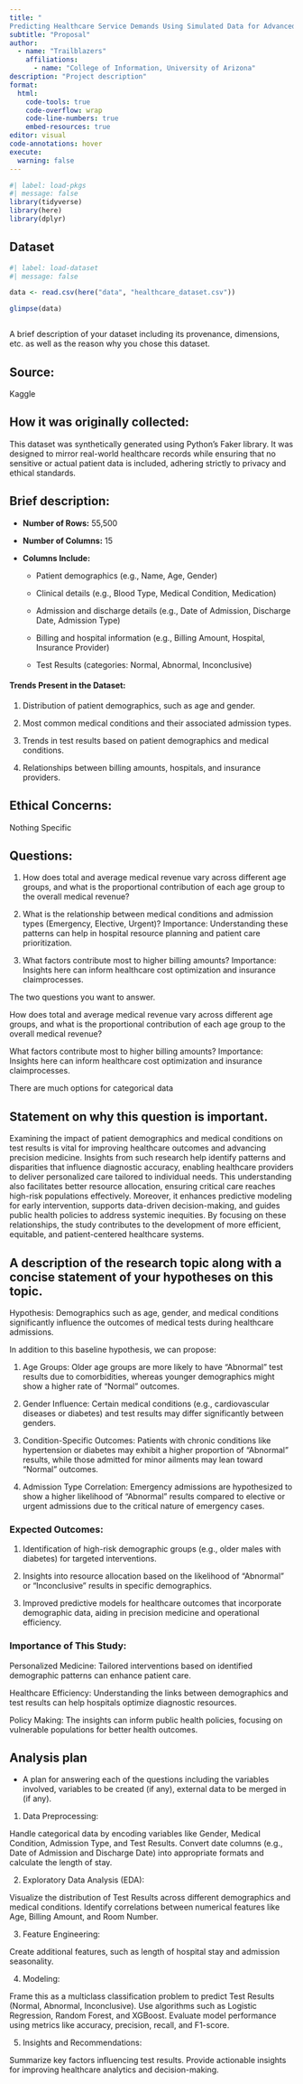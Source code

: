 ---
title: "
Predicting Healthcare Service Demands Using Simulated Data for Advanced Analytics"
subtitle: "Proposal"
author: 
  - name: "Trailblazers"
    affiliations:
      - name: "College of Information, University of Arizona"
description: "Project description"
format:
  html:
    code-tools: true
    code-overflow: wrap
    code-line-numbers: true
    embed-resources: true
editor: visual
code-annotations: hover
execute:
  warning: false
---

```{r}
#| label: load-pkgs
#| message: false
library(tidyverse)
library(here)
library(dplyr)
```

## Dataset

```{r}
#| label: load-dataset
#| message: false

data <- read.csv(here("data", "healthcare_dataset.csv"))

glimpse(data)



```

A brief description of your dataset including its provenance, dimensions, etc. as well as the reason why you chose this dataset.

## Source:

Kaggle

## How it was originally collected:

This dataset was synthetically generated using Python's Faker library. It was designed to mirror real-world healthcare records while ensuring that no sensitive or actual patient data is included, adhering strictly to privacy and ethical standards.

## Brief description:

-   **Number of Rows:** 55,500

-   **Number of Columns:** 15

-   **Columns Include:**

    -   Patient demographics (e.g., Name, Age, Gender)

    -   Clinical details (e.g., Blood Type, Medical Condition, Medication)

    -   Admission and discharge details (e.g., Date of Admission, Discharge Date, Admission Type)

    -   Billing and hospital information (e.g., Billing Amount, Hospital, Insurance Provider)

    -   Test Results (categories: Normal, Abnormal, Inconclusive)

#### Trends Present in the Dataset:

1.  Distribution of patient demographics, such as age and gender.

2.  Most common medical conditions and their associated admission types.

3.  Trends in test results based on patient demographics and medical conditions.

4.  Relationships between billing amounts, hospitals, and insurance providers.

## Ethical Concerns:

Nothing Specific

## Questions:

1.  How does total and average medical revenue vary across different age groups, and what is the proportional contribution of each age group to the overall medical revenue?

2.  What is the relationship between medical conditions and admission types (Emergency, Elective, Urgent)? Importance: Understanding these patterns can help in hospital resource planning and patient care prioritization.

3.  What factors contribute most to higher billing amounts? Importance: Insights here can inform healthcare cost optimization and insurance claimprocesses.

The two questions you want to answer.

How does total and average medical revenue vary across different age groups, and what is the proportional contribution of each age group to the overall medical revenue?

What factors contribute most to higher billing amounts? Importance: Insights here can inform healthcare cost optimization and insurance claimprocesses.

There are much options for categorical data

## Statement on why this question is important.

Examining the impact of patient demographics and medical conditions on test results is vital for improving healthcare outcomes and advancing precision medicine. Insights from such research help identify patterns and disparities that influence diagnostic accuracy, enabling healthcare providers to deliver personalized care tailored to individual needs. This understanding also facilitates better resource allocation, ensuring critical care reaches high-risk populations effectively. Moreover, it enhances predictive modeling for early intervention, supports data-driven decision-making, and guides public health policies to address systemic inequities. By focusing on these relationships, the study contributes to the development of more efficient, equitable, and patient-centered healthcare systems.

## A description of the research topic along with a concise statement of your hypotheses on this topic.

Hypothesis: Demographics such as age, gender, and medical conditions significantly influence the outcomes of medical tests during healthcare admissions.

In addition to this baseline hypothesis, we can propose:

1.  Age Groups: Older age groups are more likely to have "Abnormal" test results due to comorbidities, whereas younger demographics might show a higher rate of "Normal" outcomes.

2.  Gender Influence: Certain medical conditions (e.g., cardiovascular diseases or diabetes) and test results may differ significantly between genders.

3.  Condition-Specific Outcomes: Patients with chronic conditions like hypertension or diabetes may exhibit a higher proportion of "Abnormal" results, while those admitted for minor ailments may lean toward "Normal" outcomes.

4.  Admission Type Correlation: Emergency admissions are hypothesized to show a higher likelihood of "Abnormal" results compared to elective or urgent admissions due to the critical nature of emergency cases.

### Expected Outcomes:

1.  Identification of high-risk demographic groups (e.g., older males with diabetes) for targeted interventions.

2.  Insights into resource allocation based on the likelihood of "Abnormal" or "Inconclusive" results in specific demographics.

3.  Improved predictive models for healthcare outcomes that incorporate demographic data, aiding in precision medicine and operational efficiency.

### Importance of This Study:

Personalized Medicine: Tailored interventions based on identified demographic patterns can enhance patient care.

Healthcare Efficiency: Understanding the links between demographics and test results can help hospitals optimize diagnostic resources.

Policy Making: The insights can inform public health policies, focusing on vulnerable populations for better health outcomes.

## Analysis plan

-   A plan for answering each of the questions including the variables involved, variables to be created (if any), external data to be merged in (if any).

1.  Data Preprocessing:

Handle categorical data by encoding variables like Gender, Medical Condition, Admission Type, and Test Results. Convert date columns (e.g., Date of Admission and Discharge Date) into appropriate formats and calculate the length of stay.

2.  Exploratory Data Analysis (EDA):

Visualize the distribution of Test Results across different demographics and medical conditions. Identify correlations between numerical features like Age, Billing Amount, and Room Number.

3.  Feature Engineering:

Create additional features, such as length of hospital stay and admission seasonality.

4.  Modeling:

Frame this as a multiclass classification problem to predict Test Results (Normal, Abnormal, Inconclusive). Use algorithms such as Logistic Regression, Random Forest, and XGBoost. Evaluate model performance using metrics like accuracy, precision, recall, and F1-score.

5.  Insights and Recommendations:

Summarize key factors influencing test results. Provide actionable insights for improving healthcare analytics and decision-making.
